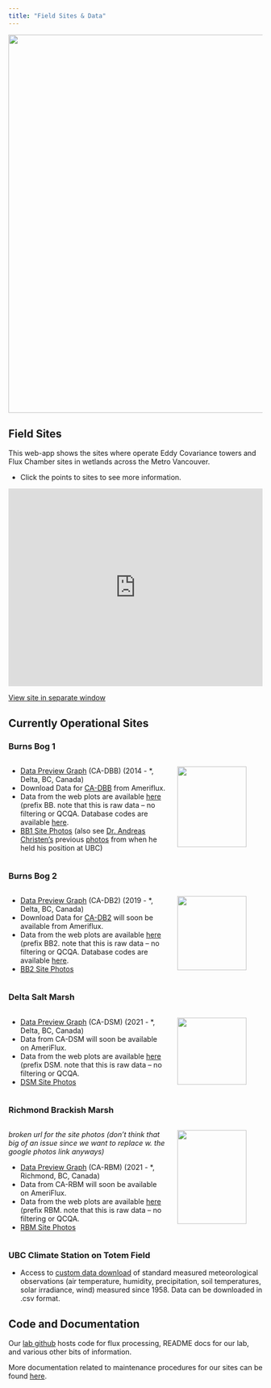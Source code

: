 ```yaml
---
title: "Field Sites & Data"
---
```

<img src="images/bb2-banner.jpeg" style="display: block; margin-left: auto; margin-right: auto; max-width: 100%; height: auto; object-fit: fill" width="750"/>

## Field Sites
This web-app shows the sites where operate Eddy Covariance towers and Flux Chamber sites in wetlands across the Metro Vancouver.

* Click the points to sites to see more information.

<div style="overflow: hidden;
  padding-top: 75%;
  position: relative">
  <iframe src="https://ubc-micromet.github.io/FieldSiteMaps/" title="Processes" scrolling="no" frameborder="0"
    style="border: 0;
   height: 100%;
   left: 0;
   position: absolute;
   top: 0;
   width: 100%;">
   <p>Your browser does not support iframes.</p>
 </iframe>
</div>

 <a href="https://ubc-micromet.github.io/FieldSiteMaps/">View site in separate window</a> 

## Currently Operational Sites
### Burns Bog 1
:::: {.columns}

:::{.column width="65%"}

* [Data Preview Graph](https://ibis.geog.ubc.ca/~micromet/data/burnsbog.html#) (CA-DBB) (2014 - *, Delta, BC, Canada)
* Download Data for [CA-DBB](https://ameriflux.lbl.gov/sites/siteinfo/CA-DBB) from Ameriflux.
* Data from the web plots are available [here](https://ibis.geog.ubc.ca/~micromet/webdata/resources/csv/) (prefix BB. note that this is raw data – no filtering or QCQA. Database codes are available [here](https://ibis.geog.ubc.ca/~micromet/research/Burns-Bog/Database/BB.html).
* [BB1 Site Photos](https://www.flickr.com/gp/188943790@N03/22bQJ7) (also see [Dr. Andreas Christen's](https://ibis.geog.ubc.ca/~achristn/projects.html) previous [photos](https://www.flickr.com/photos/140969380@N07/albums/72157666939177185/with/26139296480) from when he held his position at UBC)

::: 

::: {.column width="35%"}

![](images/site-images/bb1-tower.jpg){fig-align="right" width=90%}

:::

::::

### Burns Bog 2

:::: {.columns}

::: {.column width="65%"}

* [Data Preview Graph](https://ibis.geog.ubc.ca/~micromet/data/burnsbog2.html#) (CA-DB2) (2019 - *, Delta, BC, Canada)
* Download Data for [CA-DB2](https://ameriflux.lbl.gov/sites/siteinfo/CA-DB2) will soon be available from Ameriflux.
* Data from the web plots are available [here](https://ibis.geog.ubc.ca/~micromet/webdata/resources/csv/) (prefix BB2. note that this is raw data – no filtering or QCQA. Database codes are available [here](https://ibis.geog.ubc.ca/~micromet/research/Burns-Bog/Database/BB.html).
* [BB2 Site Photos](https://www.flickr.com/gp/188943790@N03/ny9Pa3)

::: 

::: {.column width="35%"}

![](images/site-images/bb2-tower.jpg){fig-align="right" width=90%}

:::

::::

### Delta Salt Marsh
:::: {.columns}

::: {.column width="65%"}

* [Data Preview Graph](https://ibis.geog.ubc.ca/~micromet/data/DeltaSaltMarsh.html#) (CA-DSM) (2021 - *, Delta, BC, Canada)
* Data from CA-DSM will soon be available on AmeriFlux.
* Data from the web plots are available [here](https://ibis.geog.ubc.ca/~micromet/webdata/resources/csv/) (prefix DSM. note that this is raw data – no filtering or QCQA.
* [DSM Site Photos](https://www.flickr.com/gp/188943790@N03/J010Wq)

::: 

::: {.column width="35%"}

![](images/site-images/dsm.jpg){fig-align="right" width=90%}

:::

::::

### Richmond Brackish Marsh

:::: {.columns}

::: {.column width="65%"}
*broken url for the site photos (don't think that big of an issue since we want to replace w. the google photos link anyways)*

* [Data Preview Graph](https://ibis.geog.ubc.ca/~micromet/data/RichmondBrackishMarsh.html#) (CA-RBM) (2021 - *, Richmond, BC, Canada)
* Data from CA-RBM will soon be available on AmeriFlux.
* Data from the web plots are available [here](https://ibis.geog.ubc.ca/~micromet/webdata/resources/csv/") (prefix RBM. note that this is raw data – no filtering or QCQA.
* [RBM Site Photos](https://www.flickr.com/photos/188943790@N03/albums/72177720306622844)

::: 

::: {.column width="35%"}

![](images/site-images/RBM_20220611_tower_20.jpg){fig-align="right" width=90%}

:::

::::

### UBC Climate Station on Totem Field
* Access to [custom data download](http://137.82.254.122/DataExport.aspx) of standard measured meteorological observations (air temperature, humidity, precipitation, soil temperatures, solar irradiance, wind) measured since 1958. Data can be downloaded in .csv format.

## Code and Documentation
Our <a href="https://github.com/ubc-micromet">lab github</a> hosts code for flux processing, README docs for our lab, and various other bits of information.

More documentation related to maintenance procedures for our sites can be found <a href="https://ubc-micromet.github.io/Documentation.html">here</a>.